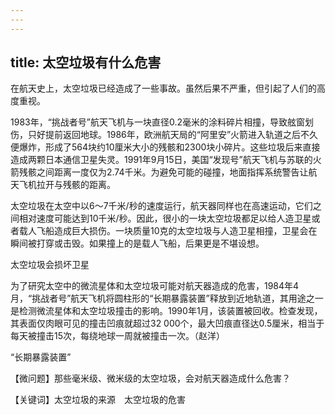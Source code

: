 ```yaml
---
---
---
```

title: 太空垃圾有什么危害
---




在航天史上，太空垃圾已经造成了一些事故。虽然后果不严重，但引起了人们的高度重视。

1983年，“挑战者号”航天飞机与一块直径0.2毫米的涂料碎片相撞，导致舷窗划伤，只好提前返回地球。1986年，欧洲航天局的“阿里安”火箭进入轨道之后不久便爆炸，形成了564块约10厘米大小的残骸和2300块小碎片。这些垃圾后来直接造成两颗日本通信卫星失灵。1991年9月15日，美国“发现号”航天飞机与苏联的火箭残骸之间距离一度仅为2.74千米。为避免可能的碰撞，地面指挥系统警告让航天飞机拉开与残骸的距离。

太空垃圾在太空中以6～7千米/秒的速度运行，航天器同样也在高速运动，它们之间相对速度可能达到10千米/秒。因此，很小的一块太空垃圾都足以给人造卫星或者载人飞船造成巨大损伤。一块质量10克的太空垃圾与人造卫星相撞，卫星会在瞬间被打穿或击毁。如果撞上的是载人飞船，后果更是不堪设想。

太空垃圾会损坏卫星



为了研究太空中的微流星体和太空垃圾可能对航天器造成的危害，1984年4月，“挑战者号”航天飞机将圆柱形的“长期暴露装置”释放到近地轨道，其用途之一是检测微流星体和太空垃圾撞击的影响。1990年1月，该装置被回收。检查发现，其表面仅肉眼可见的撞击凹痕就超过32 000个，最大凹痕直径达0.5厘米，相当于每天被撞击15次，每绕地球一周就被撞击一次。（赵洋）

“长期暴露装置”





【微问题】那些毫米级、微米级的太空垃圾，会对航天器造成什么危害？

【关键词】太空垃圾的来源　太空垃圾的危害
